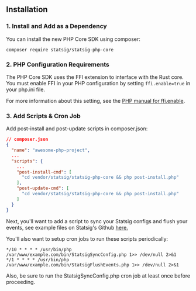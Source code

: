 ## Installation

### 1. Install and Add as a Dependency
You can install the new PHP Core SDK using composer:

```shell
composer require statsig/statsig-php-core
```

### 2. PHP Configuration Requirements
The PHP Core SDK uses the FFI extension to interface with the Rust core. You must enable FFI in your PHP configuration by setting `ffi.enable=true` in your php.ini file.

For more information about this setting, see the [PHP manual for ffi.enable](https://www.php.net/manual/en/ffi.configuration.php#ini.ffi.enable).

### 3. Add Scripts & Cron Job

Add post-install and post-update scripts in composer.json: 

```json
// composer.json
{
  "name": "awesome-php-project",
  ...
  "scripts": {
    ...
    "post-install-cmd": [
      "cd vendor/statsig/statsig-php-core && php post-install.php"
    ],
    "post-update-cmd": [
      "cd vendor/statsig/statsig-php-core && php post-install.php"
    ]
  }
}
```

Next, you'll want to add a script to sync your Statsig configs and flush your events, see example files on Statsig's Github [here.](https://github.com/daniel-statsig/statsig-php-core-slim-example/tree/main/bin)

You'll also want to setup cron jobs to run these scripts periodically:

```shell
*/10 * * * * /usr/bin/php /var/www/example.com/bin/StatsigSyncConfig.php 1>> /dev/null 2>&1
*/1 * * * * /usr/bin/php /var/www/example.com/bin/StatsigFlushEvents.php 1>> /dev/null 2>&1
```

Also, be sure to run the StatsigSyncConfig.php cron job at least once before proceeding.